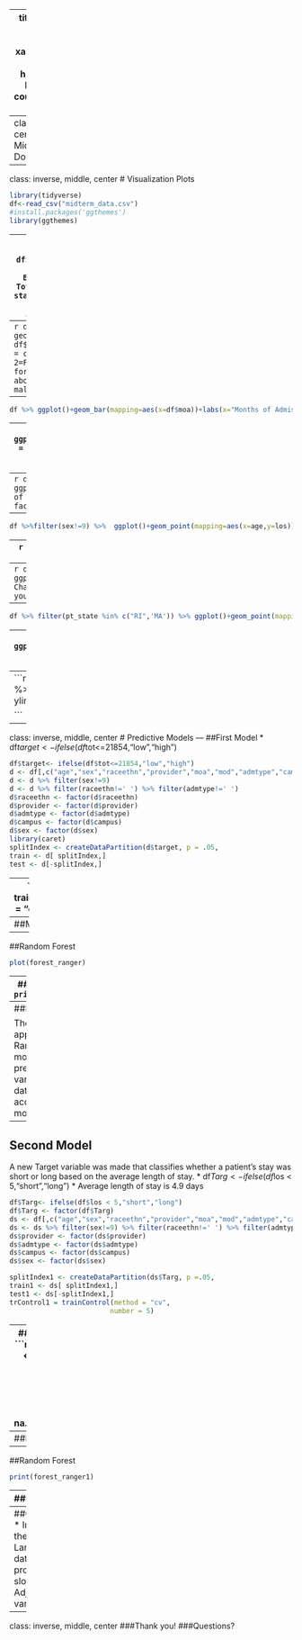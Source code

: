 
---
title: "Midterm Project
Ryan Dobrzynski"
output:
  xaringan::moon_reader:
    lib_dir: libs
    nature:
      highlightStyle: github
      highlightLines: true
      countIncrementalSlides: false
---
class: inverse, middle, center
# Math 421 Midterm
#Ryan Dobrzynski
---
class: inverse, middle, center
# Visualization Plots
```r
library(tidyverse)
df<-read_csv("midterm_data.csv")
#install.packages('ggthemes')
library(ggthemes)
```
---
```r
df %>% ggplot()+
  geom_point(mapping = aes(x = df$los, y=df$tot))+labs(x="Length of Stay",y="Total Bill",title="Length of Stay vs Total Bill",caption="As length of stay increases, the total bill for the patient tends to increase.")+theme_economist()
```

---
```r
df %>% ggplot()+
  geom_bar(mapping = aes(x = df$sex))+scale_x_continuous(limits = c(0,3))+labs(x="Sex: 1=Male, 2=Female",title="Total Patients for each Sex",caption="Female has about 10,000 more patients than males.")+theme_economist()
```

---
```r
df %>% ggplot()+geom_bar(mapping=aes(x=df$moa))+labs(x="Months of Admission",title="Total Patients for each Month",caption="The months are fairly even for admissions.")+theme_economist()
```

---
```r
df %>% ggplot()+geom_col(mapping=aes(x=df$sex,y=df$los))+scale_x_continuous(limits = c(0,3))+labs(x="Sex: 1=Male, 2=Female",y="Length of Stay",title="Length of Stay for each Sex",caption="Female stay slighlty longer than males.")+theme_economist()
```

---
```r
df %>% ggplot()+geom_point(mapping=aes(x=df$age,y=df$los))+labs(x="Age",y="Length of Stay",title="Age vs Length of Stay",caption="Age does not seem to be a factor in determining length of stay.")+theme_economist()
```

---
```r
df %>%filter(sex!=9) %>%  ggplot()+geom_point(mapping=aes(x=age,y=los))+facet_wrap(~sex)+labs(x="Age",y="Length of Stay",title="Age vs Length of Stay",caption="1 is male and 2 is female, it appears there are 4 cases labeled as 9 as well.")+theme_economist()
```

---
```r
df %>% ggplot()+geom_bar(mapping=aes(x=df$provider))+labs(x="Provider Number",title="Providers Total Patients",caption="Provider 7205 has the most patients.")+theme_economist()
```

---
```r
df %>% ggplot()+geom_point(mapping=aes(x=df$age,y=df$tot))+facet_wrap(~df$raceethn)+labs(x="Age",y="Total Charged",title="Age vs Total Charged by Races",caption="For most of the races, it seems like youngest patients have the highest charge.")+theme_economist()
```

---
```r
df %>% filter(pt_state %in% c("RI",'MA')) %>% ggplot()+geom_point(mapping=aes(x=age,y=tot))+facet_wrap(~pt_state)+labs(x="Age",y="Total Charged",title="Age vs Total Charged by State",caption="For both states, it seems like youngest patients have the highest charge.")+theme_economist()
```

---
```r
library(lubridate)
df %>%filter(pt_state %in% c("RI",'MA')) %>% ggplot()+geom_bar(mapping=aes(x=pt_state))+labs(x="State",caption="There are far more patients from RI than MA.",title="Patients in RI and MA")+theme_economist()
```

---
```r
library(gganimate)
df$gender <- ifelse(df$sex<=1,"Male","Female")
df %>% filter(sex!=9) %>% ggplot(aes(x=gender, 
                 y=tot, 
                 fill=tot)) + 
  geom_col()+
  ylim(0, 25000)+
  transition_states(moa)+labs(title = 'Month: {closest_state}')


```
---
class: inverse, middle, center
# Predictive Models
---
##First Model
* df$target<- ifelse(df$tot<=21854,"low","high")
```r
df$target<- ifelse(df$tot<=21854,"low","high")
d <- df[,c("age","sex","raceethn","provider","moa","mod","admtype","campus", 'los','target')]
d <- d %>% filter(sex!=9)
d <- d %>% filter(raceethn!=' ') %>% filter(admtype!=' ')
d$raceethn <- factor(d$raceethn)
d$provider <- factor(d$provider)
d$admtype <- factor(d$admtype)
d$campus <- factor(d$campus)
d$sex <- factor(d$sex)
library(caret)
splitIndex <- createDataPartition(d$target, p = .05,                           list = FALSE)
train <- d[ splitIndex,]
test <- d[-splitIndex,]
```
---
```r
trControl = trainControl(method = "cv",
                         number = 5)

forest_ranger <- train(target~., data=train, 
                    method = "ranger", 
                    trControl = trControl,
                    na.action=na.omit)

tree_approach <- train(target~., data=train, 
                                method = "rpart2", 
                                trControl = trControl,
                       na.action=na.omit)
glm <- train(target~., data=train, 
                                method = "glm", 
                                trControl = trControl,  na.action=na.omit)
```                               
--- 
##Model Results
```r
results <- resamples(list('Random Forest' = forest_ranger,
                          'Decision Tree' = tree_approach,
                          'Generalized Linear Model'= glm))
bwplot(results)
```
---
##Random Forest
```r
plot(forest_ranger)
```
---
##Random Forest
```r
print(forest_ranger)
```

---
##Predictions
```r
pred <- predict(forest_ranger, test)
table(pred)
cm <- confusionMatrix(data = pred, reference = as.factor(test$target), positive = "high")
cm$overall[1]
```

The best model appears to be the Random Forest. This model was used to predict the target variable in the test data set. The accuracy of the model was .82. 
---
## Second Model
A new Target variable was made that classifies whether a patient's stay was short or long based on the average length of stay. 
* df$Targ<- ifelse(df$los < 5,"short","long")
* Average length of stay is 4.9 days
```r
df$Targ<- ifelse(df$los < 5,"short","long")
df$Targ <- factor(df$Targ)
ds <- df[,c("age","sex","raceethn","provider","moa","mod","admtype","campus", 'tot','Targ')]
ds <- ds %>% filter(sex!=9) %>% filter(raceethn!=' ') %>% filter(admtype!=' ')
ds$provider <- factor(ds$provider)
ds$admtype <- factor(ds$admtype)
ds$campus <- factor(ds$campus)
ds$sex <- factor(ds$sex)

splitIndex1 <- createDataPartition(ds$Targ, p =.05,                           list = FALSE)
train1 <- ds[ splitIndex1,]
test1 <- ds[-splitIndex1,]
trControl1 = trainControl(method = "cv",
                         number = 5)
```
---
##Model Results
```r
forest_ranger1 <- train(Targ~., data=train1, 
                    method = "ranger", 
                    trControl = trControl,
                    na.action=na.omit)

tree_approach1 <- train(Targ~., data=train1, 
                                method = "rpart2", 
                                trControl = trControl,
                       na.action=na.omit)
glm1 <- train(Targ~., data=train1, 
                                method = "glm", 
                                trControl = trControl,  na.action=na.omit)

results1 <- resamples(list('Random Forest' = forest_ranger1,
                          'Decision Tree' = tree_approach1,
                          'Generalized Linear Model'= glm1))
bwplot(results1)
```
---
##Random Forest
```r
plot(forest_ranger1)
```
---
##Random Forest
```r
print(forest_ranger1)
```
---
##Predictions
```r
pred1 <- predict(forest_ranger1, test1)

cm1 <- confusionMatrix(data = pred1, reference = test1$Targ, positive = "short")

cm1$overall[1]
```

The best model appears to be the Random Forest. This model was used to predict the target variable in the test data set. The accuracy of the model was .84.
---
##Challenges 
* Interpreting the data 
* Large sized data made programs slow
* Adjusting variables 
---
class: inverse, middle, center
###Thank you!
###Questions?